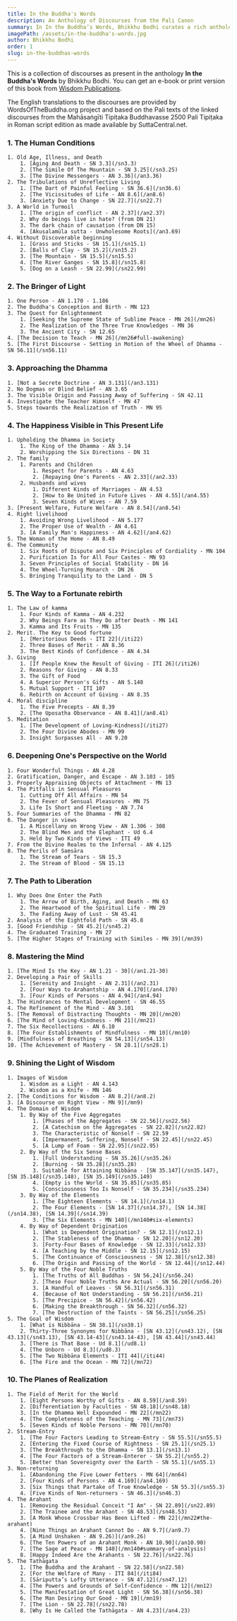```yaml
---
title: In the Buddha's Words
description: An Anthology of Discourses from the Pali Canon
summary: In In the Buddha’s Words, Bhikkhu Bodhi curates a rich anthology of discourses drawn from the Pali Canon that capture the full breadth of the Buddha’s teachings. Through these selected suttas, readers explore key themes such as impermanence, not-self, and the path to awakening, revealing how suffering arises and can ultimately be transcended. Each section is introduced with Bhikkhu Bodhi’s insightful commentary, which clarifies the practical application of the Dhamma in daily life. The book’s thematic structure provides a coherent roadmap to the Buddha’s profound insights, emphasizing their timeless relevance in overcoming the human predicament. In essence, In the Buddha’s Words serves as an invaluable guide for anyone seeking a clear and transformative overview of Early Buddhism.
imagePath: /assets/in-the-buddha's-words.jpg
author: Bhikkhu Bodhi
order: 1
slug: in-the-buddhas-words
---
```



<BookCard slug="in-the-buddhas-words" />

This is a collection of discourses as present in the anthology **In the Buddha's Words** by Bhikkhu Bodhi. You can get an e-book or print version of this book from [Wisdom Publications](https://wisdomexperience.org/product/buddhas-words).

The English translations to the discourses are provided by WordsOfTheBuddha.org project and based on the Pali texts of the linked discourses from the Mahāsaṅgīti Tipiṭaka Buddhavasse 2500 Pali Tipiṭaka in Roman script edition as made available by SuttaCentral.net.

### 1. The Human Conditions
    1. Old Age, Illness, and Death
        1. [Aging And Death - SN 3.3](/sn3.3)
        2. [The Simile Of The Mountain - SN 3.25](/sn3.25)
        3. [The Divine Messengers - AN 3.36](/an3.36)
    2. The Tribulations of Unreflective Living
        1. [The Dart of Painful Feeling - SN 36.6](/sn36.6)
        2. [The Vicissitudes of Life - AN 8.6](/an8.6)
        3. [Anxiety Due to Change - SN 22.7](/sn22.7)
    3. A World in Turmoil
        1. [The origin of conflict - AN 2.37](/an2.37)
        2. Why do beings live in hate? (from DN 21)
        3. The dark chain of causation (from DN 15)
        4. [Akusalamūla sutta - Unwholesome Roots](/an3.69)
    4. Without Discoverable beginning
        1. [Grass and Sticks - SN 15.1](/sn15.1)
        2. [Balls of Clay - SN 15.2](/sn15.2)
        3. [The Mountain - SN 15.5](/sn15.5)
        4. [The River Ganges - SN 15.8](/sn15.8)
        5. [Dog on a Leash - SN 22.99](/sn22.99)

### 2. The Bringer of Light
    1. One Person - AN 1.170 - 1.186
    2. The Buddha's Conception and Birth - MN 123
    3. The Quest for Enlightenment
        1. [Seeking the Supreme State of Sublime Peace - MN 26](/mn26)
        2. The Realization of the Three True Knowledges - MN 36
        3. The Ancient City - SN 12.65
    4. [The Decision to Teach - MN 26](/mn26#full-awakening)
    5. [The First Discourse - Setting in Motion of the Wheel of Dhamma - SN 56.11](/sn56.11)

### 3. Approaching the Dhamma
    1. [Not a Secrete Doctrine - AN 3.131](/an3.131)
    2. No Dogmas or Blind Belief - AN 3.65
    3. The Visible Origin and Passing Away of Suffering - SN 42.11
    4. Investigate the Teacher Himself - MN 47
    5. Steps towards the Realization of Truth - MN 95

### 4. The Happiness Visible in This Present Life
    1. Upholding the Dhamma in Society
        1. The King of the Dhamma - AN 3.14
        2. Worshipping the Six Directions - DN 31
    2. The family
        1. Parents and Children
            1. Respect for Parents - AN 4.63
            2. [Repaying One's Parents - AN 2.33](/an2.33)
        2. Husbands and wives
            1. Different Kinds of Marriages - AN 4.53
            2. [How to Be United in Future Lives - AN 4.55](/an4.55)
            3. Seven Kinds of Wives - AN 7.59
    3. [Present Welfare, Future Welfare - AN 8.54](/an8.54)
    4. Right livelihood
        1. Avoiding Wrong Livelihood - AN 5.177
        2. The Proper Use of Wealth - AN 4.61
        3. [A Family Man's Happiness - AN 4.62](/an4.62)
    5. The Woman of the Home - AN 8.49
    6. The Community
        1. Six Roots of Dispute and Six Principles of Cordiality - MN 104
        2. Purification Is for All Four Castes - MN 93
        3. Seven Principles of Social Stability - DN 16
        4. The Wheel-Turning Monarch - DN 26
        5. Bringing Tranquility to the Land - DN 5

### 5. The Way to a Fortunate rebirth
    1. The Law of kamma
        1. Four Kinds of Kamma - AN 4.232
        2. Why Beings Fare as They Do after Death - MN 141
        3. Kamma and Its Fruits - MN 135
    2. Merit. The Key to Good fortune
        1. [Meritorious Deeds - ITI 22](/iti22)
        2. Three Bases of Merit - AN 8.36
        3. The Best Kinds of Confidence - AN 4.34
    3. Giving
        1. [If People Knew the Result of Giving - ITI 26](/iti26)
        2. Reasons for Giving - AN 8.33
        3. The Gift of Food
        4. A Superior Person's Gifts - AN 5.148
        5. Mutual Support - ITI 107
        6. Rebirth on Account of Giving - AN 8.35
    4. Moral discipline
        1. The Five Precepts - AN 8.39
        2. [The Uposatha Observance - AN 8.41](/an8.41)
    5. Meditation
        1. [The Development of Loving-Kindness](/iti27)
        2. The Four Divine Abodes - MN 99
        3. Insight Surpasses All - AN 9.20

### 6. Deepening One's Perspective on the World
    1. Four Wonderful Things - AN 4.28
    2. Gratification, Danger, and Escape - AN 3.103 - 105
    3. Properly Appraising Objects of Attachment - MN 13
    4. The Pitfalls in Sensual Pleasures
        1. Cutting Off All Affairs - MN 54
        2. The Fever of Sensual Pleasures - MN 75
        3. Life Is Short and Fleeting - AN 7.74
    5. Four Summaries of the Dhamma - MN 82
    6. The Danger in views
        1. A Miscellany on Wrong View - AN 1.306 - 308
        2. The Blind Men and the Elephant - Ud 6.4
        3. Held by Two Kinds of Views - ITI 49
    7. From the Divine Realms to the Infernal - AN 4.125
    8. The Perils of Saṃsāra
        1. The Stream of Tears - SN 15.3
        2. The Stream of Blood - SN 15.13

### 7. The Path to Liberation
    1. Why Does One Enter the Path
        1. The Arrow of Birth, Aging, and Death - MN 63
        2. The Heartwood of the Spiritual Life - MN 29
        3. The Fading Away of Lust - SN 45.41
    2. Analysis of the Eightfold Path - SN 45.8
    3. [Good Friendship - SN 45.2](/sn45.2)
    4. The Graduated Training - MN 27
    5. [The Higher Stages of Training with Similes - MN 39](/mn39)

### 8. Mastering the Mind
    1. [The Mind Is the Key - AN 1.21 - 30](/an1.21-30)
    2. Developing a Pair of Skills
        1. [Serenity and Insight - AN 2.31](/an2.31)
        2. [Four Ways to Arahantship - AN 4.170](/an4.170)
        3. [Four Kinds of Persons - AN 4.94](/an4.94)
    3. The Hindrances to Mental Development - SN 46.55
    4. The Refinement of the Mind - AN 3.101
    5. [The Removal of Distracting Thoughts - MN 20](/mn20)
    6. [The Mind of Loving-Kindness - MN 21](/mn21)
    7. The Six Recollections - AN 6.10
    8. [The Four Establishments of Mindfulness - MN 10](/mn10)
    9. [Mindfulness of Breathing - SN 54.13](/sn54.13)
    10. [The Achievement of Mastery - SN 28.1](/sn28.1)

### 9. Shining the Light of Wisdom
    1. Images of Wisdom
        1. Wisdom as a Light - AN 4.143
        2. Wisdom as a Knife - MN 146
    2. [The Conditions for Wisdom - AN 8.2](/an8.2)
    3. [A Discourse on Right View - MN 9](/mn9)
    4. The Domain of Wisdom
        1. By Way of the Five Aggregates
            1. [Phases of the Aggregates - SN 22.56](/sn22.56)
            2. [A Catechism on the Aggregates - SN 22.82](/sn22.82)
            3. The Characteristic of Nonself - SN 22.59
            4. [Impermanent, Suffering, Nonself - SN 22.45](/sn22.45)
            5. [A Lump of Foam - SN 22.95](/sn22.95)
        2. By Way of the Six Sense Bases
            1. [Full Understanding - SN 35.26](/sn35.26)
            2. [Burning - SN 35.28](/sn35.28)
            3. Suitable for Attaining Nibbāna - [SN 35.147](/sn35.147), [SN 35.148](/sn35.148), [SN 35.149](/sn35.149)
            4. [Empty is the World - SN 35.85](/sn35.85)
            5. [Consciousness Too Is Nonself - SN 35.234](/sn35.234)
        3. By Way of the Elements
            1. [The Eighteen Elements - SN 14.1](/sn14.1)
            2. The Four Elements - [SN 14.37](/sn14.37), [SN 14.38](/sn14.38), [SN 14.39](/sn14.39)
            3. [The Six Elements - MN 140](/mn140#six-elements)
        4. By Way of Dependent Origination
            1. [What is Dependent Origination? - SN 12.1](/sn12.1)
            2. [The Stableness of the Dhamma - SN 12.20](/sn12.20)
            3. [Forty-Four Bases of Knowledge - SN 12.33](/sn12.33)
            4. [A Teaching by the Middle - SN 12.15](/sn12.15)
            5. [The Continuance of Consciousness - SN 12.38](/sn12.38)
            6. [The Origin and Passing of the World - SN 12.44](/sn12.44)
        5. By Way of the Four Noble Truths
            1. [The Truths of All Buddhas - SN 56.24](/sn56.24)
            2. [These Four Noble Truths Are Actual - SN 56.20](/sn56.20)
            3. [A Handful of Leaves - SN 56.31](/sn56.31)
            4. [Because of Not Understanding - SN 56.21](/sn56.21)
            5. [The Precipice - SN 56.42](/sn56.42)
            6. [Making the Breakthrough - SN 56.32](/sn56.32)
            7. [The Destruction of the Taints - SN 56.25](/sn56.25)
    5. The Goal of Wisdom
        1. [What is Nibbāna - SN 38.1](/sn38.1)
        2. Thirty-Three Synonyms for Nibbāna - [SN 43.12](/sn43.12), [SN 43.13](/sn43.13), [SN 43.14-43](/sn43.14-43), [SN 43.44](/sn43.44)
        3. [There is That Base - Ud 8.1](/ud8.1)
        4. [The Unborn - Ud 8.3](/ud8.3)
        5. [The Two Nibbāna Elements - ITI 44](/iti44)
        6. [The Fire and the Ocean - MN 72](/mn72)

### 10. The Planes of Realization
    1. The Field of Merit for the World
        1. [Eight Persons Worthy of Gifts - AN 8.59](/an8.59)
        2. [Differentiation by Faculties - SN 48.18](/sn48.18)
        3. [In the Dhamma Well Expounded - MN 22](/mn22)
        4. [The Completeness of the Teaching - MN 73](/mn73)
        5. [Seven Kinds of Noble Persons - MN 70](/mn70)
    2. Stream-Entry
        1. [The Four Factors Leading to Stream-Entry - SN 55.5](/sn55.5)
        2. [Entering the Fixed Course of Rightness - SN 25.1](/sn25.1)
        3. [The Breakthrough to the Dhamma - SN 13.1](/sn13.1)
        4. [The Four Factors of a Stream-Enterer - SN 55.2](/sn55.2)
        5. [Better than Sovereignty over the Earth - SN 55.1](/sn55.1)
    3. Non-returning
        1. [Abandoning the Five Lower Fetters - MN 64](/mn64)
        2. [Four Kinds of Persons - AN 4.169](/an4.169)
        3. [Six Things that Partake of True Knowledge - SN 55.3](/sn55.3)
        4. [Five Kinds of Non-returners - SN 46.3](/sn46.3)
    4. The Arahant
        1. [Removing the Residual Conceit "I Am" - SN 22.89](/sn22.89)
        2. [The Trainee and the Arahant - SN 48.53](/sn48.53)
        3. [A Monk Whose Crossbar Has Been Lifted - MN 22](/mn22#the-arahant)
        4. [Nine Things an Arahant Cannot Do - AN 9.7](/an9.7)
        5. [A Mind Unshaken - AN 9.26)](/an9.26)
        6. [The Ten Powers of an Arahant Monk - AN 10.90](/an10.90)
        7. [The Sage at Peace - MN 140](/mn140#summary-of-analysis)
        8. [Happy Indeed Are the Arahants - SN 22.76](/sn22.76)
    5. The Tathāgata
        1. [The Buddha and the Arahant - SN 22.58](/sn22.58)
        2. [For the Welfare of Many - ITI 84](/iti84)
        3. [Sāriputta’s Lofty Utterance - SN 47.12](/sn47.12)
        4. [The Powers and Grounds of Self-Confidence - MN 12](/mn12)
        5. [The Manifestation of Great Light - SN 56.38](/sn56.38)
        6. [The Man Desiring Our Good - MN 19](/mn19)
        7. [The Lion - SN 22.78](/sn22.78)
        8. [Why Is He Called the Tathāgata - AN 4.23](/an4.23)
